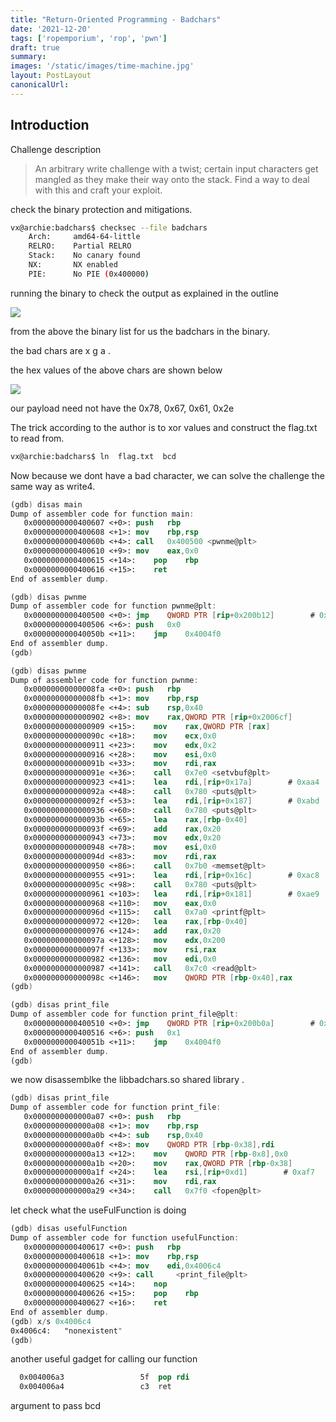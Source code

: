 ```yaml
---
title: "Return-Oriented Programming - Badchars"
date: '2021-12-20'
tags: ['ropemporium', 'rop', 'pwn']
draft: true
summary:  
images: '/static/images/time-machine.jpg'
layout: PostLayout
canonicalUrl:
---
```

## Introduction
Challenge description

>An arbitrary write challenge with a twist; certain input characters get mangled as they make their way onto the stack.
>Find a way to deal with this and craft your exploit.

check the binary protection and mitigations.

```bash
vx@archie:badchars$ checksec --file badchars
    Arch:     amd64-64-little
    RELRO:    Partial RELRO
    Stack:    No canary found
    NX:       NX enabled
    PIE:      No PIE (0x400000)
```


running the binary to check the output as explained in the outline

![](post/ropemporium/badchars_run.png)

from the above the binary list for us the badchars in the binary.

the bad chars are  x g a .

the hex values of the above chars are shown below

![](post/ropemporium/badcharshex.png)

our payload  need not have the  0x78, 0x67, 0x61, 0x2e

The trick according to the author is to xor values and construct  the flag.txt to read from.

```bash
vx@archie:badchars$ ln  flag.txt  bcd
```
Now because we dont have a  bad character, we can solve the challenge the same way as write4.

```nasm
(gdb) disas main
Dump of assembler code for function main:
   0x0000000000400607 <+0>:	push   rbp
   0x0000000000400608 <+1>:	mov    rbp,rsp
   0x000000000040060b <+4>:	call   0x400500 <pwnme@plt>
   0x0000000000400610 <+9>:	mov    eax,0x0
   0x0000000000400615 <+14>:	pop    rbp
   0x0000000000400616 <+15>:	ret    
End of assembler dump.
```


```nasm
(gdb) disas pwnme
Dump of assembler code for function pwnme@plt:
   0x0000000000400500 <+0>:	jmp    QWORD PTR [rip+0x200b12]        # 0x601018 <pwnme@got.plt>
   0x0000000000400506 <+6>:	push   0x0
   0x000000000040050b <+11>:	jmp    0x4004f0
End of assembler dump.
(gdb) 
```

```nasm
(gdb) disas pwnme
Dump of assembler code for function pwnme:
   0x00000000000008fa <+0>:	push   rbp
   0x00000000000008fb <+1>:	mov    rbp,rsp
   0x00000000000008fe <+4>:	sub    rsp,0x40
   0x0000000000000902 <+8>:	mov    rax,QWORD PTR [rip+0x2006cf]        # 0x200fd8
   0x0000000000000909 <+15>:	mov    rax,QWORD PTR [rax]
   0x000000000000090c <+18>:	mov    ecx,0x0
   0x0000000000000911 <+23>:	mov    edx,0x2
   0x0000000000000916 <+28>:	mov    esi,0x0
   0x000000000000091b <+33>:	mov    rdi,rax
   0x000000000000091e <+36>:	call   0x7e0 <setvbuf@plt>
   0x0000000000000923 <+41>:	lea    rdi,[rip+0x17a]        # 0xaa4
   0x000000000000092a <+48>:	call   0x780 <puts@plt>
   0x000000000000092f <+53>:	lea    rdi,[rip+0x187]        # 0xabd
   0x0000000000000936 <+60>:	call   0x780 <puts@plt>
   0x000000000000093b <+65>:	lea    rax,[rbp-0x40]
   0x000000000000093f <+69>:	add    rax,0x20
   0x0000000000000943 <+73>:	mov    edx,0x20
   0x0000000000000948 <+78>:	mov    esi,0x0
   0x000000000000094d <+83>:	mov    rdi,rax
   0x0000000000000950 <+86>:	call   0x7b0 <memset@plt>
   0x0000000000000955 <+91>:	lea    rdi,[rip+0x16c]        # 0xac8
   0x000000000000095c <+98>:	call   0x780 <puts@plt>
   0x0000000000000961 <+103>:	lea    rdi,[rip+0x181]        # 0xae9
   0x0000000000000968 <+110>:	mov    eax,0x0
   0x000000000000096d <+115>:	call   0x7a0 <printf@plt>
   0x0000000000000972 <+120>:	lea    rax,[rbp-0x40]
   0x0000000000000976 <+124>:	add    rax,0x20
   0x000000000000097a <+128>:	mov    edx,0x200
   0x000000000000097f <+133>:	mov    rsi,rax
   0x0000000000000982 <+136>:	mov    edi,0x0
   0x0000000000000987 <+141>:	call   0x7c0 <read@plt>
   0x000000000000098c <+146>:	mov    QWORD PTR [rbp-0x40],rax
(gdb) 
```

```nasm
(gdb) disas print_file
Dump of assembler code for function print_file@plt:
   0x0000000000400510 <+0>:	jmp    QWORD PTR [rip+0x200b0a]        # 0x601020 <print_file@got.plt>
   0x0000000000400516 <+6>:	push   0x1
   0x000000000040051b <+11>:	jmp    0x4004f0
End of assembler dump.
(gdb)

```

we now disassemblke the libbadchars.so shared library . 

```nasm
(gdb) disas print_file 
Dump of assembler code for function print_file:
   0x0000000000000a07 <+0>:	push   rbp
   0x0000000000000a08 <+1>:	mov    rbp,rsp
   0x0000000000000a0b <+4>:	sub    rsp,0x40
   0x0000000000000a0f <+8>:	mov    QWORD PTR [rbp-0x38],rdi
   0x0000000000000a13 <+12>:	mov    QWORD PTR [rbp-0x8],0x0
   0x0000000000000a1b <+20>:	mov    rax,QWORD PTR [rbp-0x38]
   0x0000000000000a1f <+24>:	lea    rsi,[rip+0xd1]        # 0xaf7
   0x0000000000000a26 <+31>:	mov    rdi,rax
   0x0000000000000a29 <+34>:	call   0x7f0 <fopen@plt>
```


let check what the useFulFunction is doing

```nasm
(gdb) disas usefulFunction 
Dump of assembler code for function usefulFunction:
   0x0000000000400617 <+0>:	push   rbp
   0x0000000000400618 <+1>:	mov    rbp,rsp
   0x000000000040061b <+4>:	mov    edi,0x4006c4
   0x0000000000400620 <+9>:	call     <print_file@plt>
   0x0000000000400625 <+14>:	nop
   0x0000000000400626 <+15>:	pop    rbp
   0x0000000000400627 <+16>:	ret    
End of assembler dump.
(gdb) x/s 0x4006c4
0x4006c4:	"nonexistent"
(gdb) 
```




another useful gadget for calling our function

```nasm
  0x004006a3                 5f  pop rdi
  0x004006a4                 c3  ret
```

argument to pass bcd
